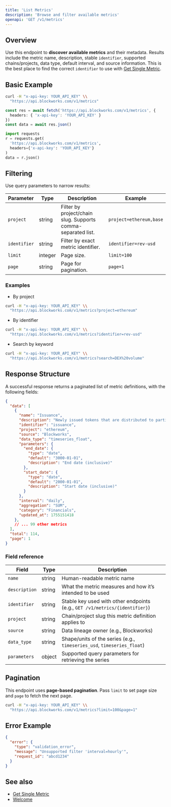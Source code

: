 ```yaml
---
title: 'List Metrics'
description: 'Browse and filter available metrics'
openapi: 'GET /v1/metrics'
---
```



## Overview

Use this endpoint to **discover available metrics** and their metadata. Results include the metric name, description, stable `identifier`, supported chains/projects, data type, default interval, and source information.
This is the best place to find the correct `identifier` to use with [Get Single Metric](/api-reference/metrics/get-single).

## Basic Example

<CodeGroup>

```bash cURL
curl -H "x-api-key: YOUR_API_KEY" \\
  "https://api.blockworks.com/v1/metrics"
```

```typescript TypeScript
const res = await fetch('https://api.blockworks.com/v1/metrics', {
  headers: { 'x-api-key': 'YOUR_API_KEY' }
})
const data = await res.json()
```

```python Python
import requests
r = requests.get(
  'https://api.blockworks.com/v1/metrics',
  headers={'x-api-key': 'YOUR_API_KEY'}
)
data = r.json()
```

</CodeGroup>

## Filtering

Use query parameters to narrow results:

| Parameter | Type | Description | Example |
|---|---|---|---|
| `project` | string | Filter by project/chain slug. Supports comma-separated list. | `project=ethereum,base` |
| `identifier` | string | Filter by exact metric identifier. | `identifier=rev-usd` |
| `limit` | integer | Page size. | `limit=100` |
| `page` | string | Page for pagination. | `page=1` |

### Examples

- By project
```bash
curl -H "x-api-key: YOUR_API_KEY" \\
  "https://api.blockworks.com/v1/metrics?project=ethereum"
```

- By identifier
```bash
curl -H "x-api-key: YOUR_API_KEY" \\
  "https://api.blockworks.com/v1/metrics?identifier=rev-usd"
```

- Search by keyword
```bash
curl -H "x-api-key: YOUR_API_KEY" \\
  "https://api.blockworks.com/v1/metrics?search=DEX%20volume"
```

## Response Structure

A successful response returns a paginated list of metric definitions, with the following fields:

```json
{
  "data": [
    {
      "name": "Issuance",
      "description": "Newly issued tokens that are distributed to participants (such as validators, miners, or stakers) as compensation for participating in consensus.",
      "identifier": "issuance",
      "project": "ethereum",
      "source": "Blockworks",
      "data_type": "timeseries_float",
      "parameters": {
        "end_date": {
          "type": "date",
          "default": "3000-01-01",
          "description": "End date (inclusive)"
        },
        "start_date": {
          "type": "date",
          "default": "2000-01-01",
          "description": "Start date (inclusive)"
        }
      },
      "interval": "daily",
      "aggregation": "SUM",
      "category": "Financials",
      "updated_at": 1755151418
    },
    // ... 99 other metrics
  ],
  "total": 114,
  "page": 1
}
```

### Field reference

| Field | Type | Description |
|---|---|---|
| `name` | string | Human-readable metric name |
| `description` | string | What the metric measures and how it’s intended to be used |
| `identifier` | string | Stable key used with other endpoints (e.g., `GET /v1/metrics/{identifier}`) |
| `project` | string | Chain/project slug this metric definition applies to |
| `source` | string | Data lineage owner (e.g., Blockworks) |
| `data_type` | string | Shape/units of the series (e.g., `timeseries_usd`, `timeseries_float`) |
| `parameters` | object | Supported query parameters for retrieving the series |

## Pagination

This endpoint uses **page-based pagination**. Pass `limit` to set page size and `page` to fetch the next page.

```bash
curl -H "x-api-key: YOUR_API_KEY" \\
  "https://api.blockworks.com/v1/metrics?limit=100&page=1"
```

## Error Example

```json
{
  "error": {
    "type": "validation_error",
    "message": "Unsupported filter 'interval=hourly'",
    "request_id": "abcd1234"
  }
}
```

## See also

- [Get Single Metric](/api-reference/metrics/get-single)
- [Welcome](/)
